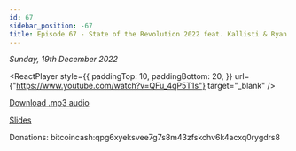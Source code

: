 ```yaml
---
id: 67
sidebar_position: -67
title: Episode 67 - State of the Revolution 2022 feat. Kallisti & Ryan Giffin
---
```



_Sunday, 19th December 2022_

<ReactPlayer
  style={{
    paddingTop: 10,
    paddingBottom: 20,
  }}
  url={"https://www.youtube.com/watch?v=QFu_4qP5T1s"}
  target="_blank"
/>

[Download .mp3 audio](https://drive.google.com/file/d/1sX4FMxG_sGDiOTn697enP53WPRksXrCf/view?usp=sharing)

[Slides](https://docs.google.com/presentation/d/1Ua-oSpfpo5wc_bqhBw1QX689sDeoIgoq/edit?usp=sharing&ouid=100290143879929950045&rtpof=true&sd=true)

Donations: bitcoincash:qpg6xyeksvee7g7s8m43zfskchv6k4acxq0rygdrs8
